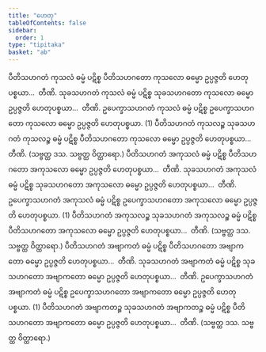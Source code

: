 ```yaml
---
title: "ဟေတု"
tableOfContents: false
sidebar:
  order: 1
type: "tipitaka"
basket: "ab"
---
```



<DynamicBreadcrumb />

<Division number="14">

<Paragraph number="345">
ပီတိသဟဂတံ ကုသလံ ဓမ္မံ ပဋိစ္စ ပီတိသဟဂတော ကုသလော ဓမ္မော ဥပ္ပဇ္ဇတိ ဟေတုပစ္စယာ…  တီဏိ.
</Paragraph>

<Paragraph number="346">
သုခသဟဂတံ ကုသလံ ဓမ္မံ ပဋိစ္စ သုခသဟဂတော ကုသလော ဓမ္မော ဥပ္ပဇ္ဇတိ ဟေတုပစ္စယာ…  တီဏိ.
</Paragraph>

<Paragraph number="347">
ဥပေက္ခာသဟဂတံ ကုသလံ ဓမ္မံ ပဋိစ္စ ဥပေက္ခာသဟဂတော ကုသလော ဓမ္မော ဥပ္ပဇ္ဇတိ ဟေတုပစ္စယာ. (1)
</Paragraph>

<Paragraph number="348">
ပီတိသဟဂတံ ကုသလဉ္စ သုခသဟဂတံ ကုသလဉ္စ ဓမ္မံ ပဋိစ္စ ပီတိသဟဂတော ကုသလော ဓမ္မော ဥပ္ပဇ္ဇတိ ဟေတုပစ္စယာ…  တီဏိ. (သဗ္ဗတ္ထ ဒသ. သဗ္ဗတ္ထ ဝိတ္ထာရော.)
</Paragraph>

</Division>
<Division number="15">

<Paragraph number="349">
ပီတိသဟဂတံ အကုသလံ ဓမ္မံ ပဋိစ္စ ပီတိသဟဂတော အကုသလော ဓမ္မော ဥပ္ပဇ္ဇတိ ဟေတုပစ္စယာ…  တီဏိ.
</Paragraph>

<Paragraph number="350">
သုခသဟဂတံ အကုသလံ ဓမ္မံ ပဋိစ္စ သုခသဟဂတော အကုသလော ဓမ္မော ဥပ္ပဇ္ဇတိ ဟေတုပစ္စယာ…  တီဏိ.
</Paragraph>

<Paragraph number="351">
ဥပေက္ခာသဟဂတံ အကုသလံ ဓမ္မံ ပဋိစ္စ ဥပေက္ခာသဟဂတော အကုသလော ဓမ္မော ဥပ္ပဇ္ဇတိ ဟေတုပစ္စယာ. (1)
</Paragraph>

<Paragraph number="352">
ပီတိသဟဂတံ အကုသလဉ္စ သုခသဟဂတံ အကုသလဉ္စ ဓမ္မံ ပဋိစ္စ ပီတိသဟဂတော အကုသလော ဓမ္မော ဥပ္ပဇ္ဇတိ ဟေတုပစ္စယာ…  တီဏိ. (သဗ္ဗတ္ထ ဒသ. သဗ္ဗတ္ထ ဝိတ္ထာရော.)
</Paragraph>

</Division>
<Division number="16">

<Paragraph number="353">
ပီတိသဟဂတံ အဗျာကတံ ဓမ္မံ ပဋိစ္စ ပီတိသဟဂတော အဗျာကတော ဓမ္မော ဥပ္ပဇ္ဇတိ ဟေတုပစ္စယာ…  တီဏိ.
</Paragraph>

<Paragraph number="354">
သုခသဟဂတံ အဗျာကတံ ဓမ္မံ ပဋိစ္စ သုခသဟဂတော အဗျာကတော ဓမ္မော ဥပ္ပဇ္ဇတိ ဟေတုပစ္စယာ…  တီဏိ.
</Paragraph>

<Paragraph number="355">
ဥပေက္ခာသဟဂတံ အဗျာကတံ ဓမ္မံ ပဋိစ္စ ဥပေက္ခာသဟဂတော အဗျာကတော ဓမ္မော ဥပ္ပဇ္ဇတိ ဟေတုပစ္စယာ. (1)
</Paragraph>

<Paragraph number="356">
ပီတိသဟဂတံ အဗျာကတဉ္စ သုခသဟဂတံ အဗျာကတဉ္စ ဓမ္မံ ပဋိစ္စ ပီတိသဟဂတော အဗျာကတော ဓမ္မော ဥပ္ပဇ္ဇတိ ဟေတုပစ္စယာ…  တီဏိ. (သဗ္ဗတ္ထ ဒသ. သဗ္ဗတ္ထ ဝိတ္ထာရော.)
</Paragraph>
</Division>